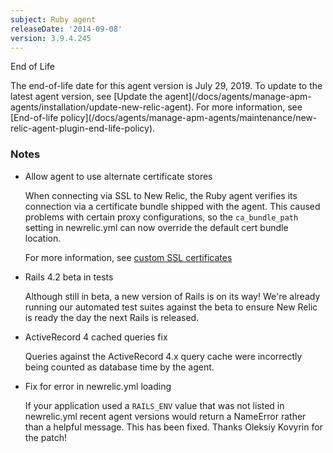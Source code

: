 ```yaml
---
subject: Ruby agent
releaseDate: '2014-09-08'
version: 3.9.4.245
---
```


End of Life

<Callout variant="important">
  The end-of-life date for this agent version is July 29, 2019. To update to the latest agent version, see [Update the agent](/docs/agents/manage-apm-agents/installation/update-new-relic-agent). For more information, see [End-of-life policy](/docs/agents/manage-apm-agents/maintenance/new-relic-agent-plugin-end-life-policy).
</Callout>

### Notes

* Allow agent to use alternate certificate stores

  When connecting via SSL to New Relic, the Ruby agent verifies its connection via a certificate bundle shipped with the agent. This caused problems with certain proxy configurations, so the `ca_bundle_path` setting in newrelic.yml can now override the default cert bundle location.

  For more information, see [custom SSL certificates](/docs/agents/ruby-agent/installation-configuration/ssl-settings-ruby-agent)
* Rails 4.2 beta in tests

  Although still in beta, a new version of Rails is on its way! We're already running our automated test suites against the beta to ensure New Relic is ready the day the next Rails is released.
* ActiveRecord 4 cached queries fix

  Queries against the ActiveRecord 4.x query cache were incorrectly being counted as database time by the agent.
* Fix for error in newrelic.yml loading

  If your application used a `RAILS_ENV` value that was not listed in newrelic.yml recent agent versions would return a NameError rather than a helpful message. This has been fixed. Thanks Oleksiy Kovyrin for the patch!
